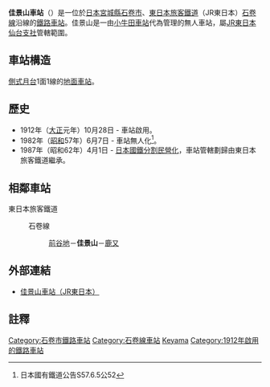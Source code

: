 {{noteTA
|T=zh-tw:佳景山車站;zh-hk:佳景山站;zh-cn:佳景山站;
|1=zh-tw:佳景山車站;zh-hk:佳景山站;zh-cn:佳景山站;
}}
{{日本車站資訊
|公司色 = green
|文字色 = 
|站名 =佳景山車站
|圖片 =Kakeyama20090429.JPG
|pxl = 285px
|圖片說明 = 無人管理的佳景山車站站房
|日文原名 =佳景山
|平假名 = かけやま
|羅馬拼音 =Kakeyama
|副站名 = 
|電報略號 =ケマ
|車站編號 = 
|所屬公司 = [[File:JR_logo_(east).svg|22px]] [[東日本旅客鐵道|東日本旅客鐵道]]
|所屬路線 = {{Color|#ff9999|■}}[[石卷線|石卷線]]
|距離 = 17.1
|起站 = [[小牛田車站|小牛田]]
|前一站 = [[前谷地車站|前谷地]]
|前一站距離 = 4.3
|後一站距離 = 4.1
|後一站 = [[鹿又站|鹿又]]
|所在地 = [[宮城縣|宮城縣]][[石卷市|石卷市]]鹿又字欠山4號
|車站構造 = 地面車站
|月台配置 = 1面1線
|啟用年月日 = 1912年（[[大正|大正]]元年）10月28日
|廢站年月日 = 
|乘客人數 = 
|上下車人次 = 
|統計年度 = 
|轉車 = 
|備註 = 無人車站
|全寬備註 = 
}}
'''佳景山車站'''（{{jpn|j=佳景山駅|hg=かけやまえき|rm=Kakeyama eki|f=y}}）是一位於[[日本|日本]][[宮城縣|宮城縣]][[石卷市|石卷市]]、[[東日本旅客鐵道|東日本旅客鐵道]]（JR東日本）[[石卷線|石卷線]]沿線的[[鐵路車站|鐵路車站]]。佳景山是一由[[小牛田車站|小牛田車站]]代為管理的無人車站，屬[[東日本旅客鐵道仙台支社|JR東日本仙台支社]]管轄範圍。

== 車站構造 ==
[[側式月台|側式月台]]1面1線的[[地面車站|地面車站]]。

== 歷史 ==
*1912年（[[大正|大正]]元年）10月28日 - 車站啟用。
* 1982年（[[昭和|昭和]]57年）6月7日 - 車站無人化<ref>日本國有鐵道公告S57.6.5公52</ref>。
*1987年（昭和62年）4月1日 - [[日本國鐵分割民營化|日本國鐵分割民營化]]，車站管轄劃歸由東日本旅客鐵道繼承。

== 相鄰車站 ==
; 東日本旅客鐵道
: {{Color|#ff9999|■}}石卷線
:: [[前谷地站|前谷地]]－'''佳景山'''－[[鹿又站|鹿又]]

== 外部連結 ==
* {{ja}}[http://www.jreast.co.jp/estation/station/info.aspx?StationCd=422 佳景山車站（JR東日本）] {{Wayback|url=http://www.jreast.co.jp/estation/station/info.aspx?StationCd=422 |date=20201026200503 }}

==註釋==
<references/>

{{石卷線}}

{{DEFAULTSORT:Kakeyama}}
[[Category:石卷市鐵路車站|Category:石卷市鐵路車站]]
[[Category:石卷線車站|Category:石卷線車站]]
[[Category:日本鐵路車站_Ka|Keyama]]
[[Category:1912年啟用的鐵路車站|Category:1912年啟用的鐵路車站]]